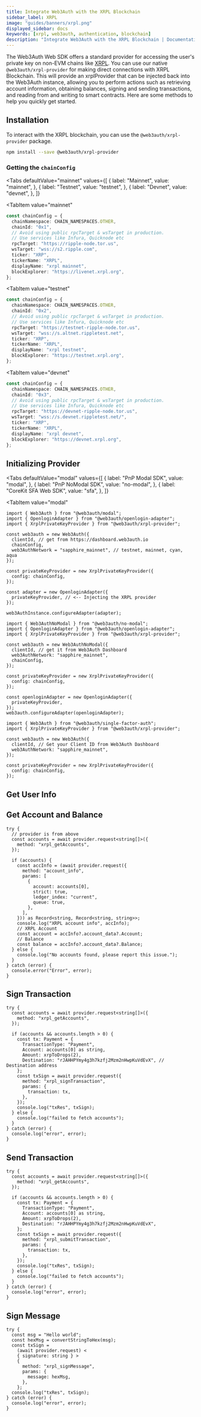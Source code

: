 ```yaml
---
title: Integrate Web3Auth with the XRPL Blockchain
sidebar_label: XRPL
image: "guides/banners/xrpl.png"
displayed_sidebar: docs
keywords: [xrpl, web3auth, authentication, blockchain]
description: "Integrate Web3Auth with the XRPL Blockchain | Documentation - Web3Auth"
---
```



The Web3Auth Web SDK offers a standard provider for accessing the user's private key on non-EVM chains like [XRPL](https://xrpl.org/). You can use our
native `@web3auth/xrpl-provider` for making direct connections with XRPL Blockchain. This will provide an xrplProvider that can be injected back into
the Web3Auth instance, allowing you to perform actions such as retrieving account information, obtaining balances, signing and sending transactions,
and reading from and writing to smart contracts. Here are some methods to help you quickly get started.

## Installation

To interact with the XRPL blockchain, you can use the `@web3auth/xrpl-provider` package.

```bash npm2yarn
npm install --save @web3auth/xrpl-provider
```

### Getting the `chainConfig`

<Tabs
 defaultValue="mainnet"
  values={[
    { label: "Mainnet", value: "mainnet", },
    { label: "Testnet", value: "testnet", },
    { label: "Devnet", value: "devnet", },
  ]}
>
<TabItem
  value="mainnet"
>

```typescript
const chainConfig = {
  chainNamespace: CHAIN_NAMESPACES.OTHER,
  chainId: "0x1",
  // Avoid using public rpcTarget & wsTarget in production.
  // Use services like Infura, Quicknode etc
  rpcTarget: "https://ripple-node.tor.us",
  wsTarget: "wss://s2.ripple.com",
  ticker: "XRP",
  tickerName: "XRPL",
  displayName: "xrpl mainnet",
  blockExplorer: "https://livenet.xrpl.org",
};
```

</TabItem>

<TabItem
  value="testnet"
>

```typescript
const chainConfig = {
  chainNamespace: CHAIN_NAMESPACES.OTHER,
  chainId: "0x2",
  // Avoid using public rpcTarget & wsTarget in production.
  // Use services like Infura, Quicknode etc
  rpcTarget: "https://testnet-ripple-node.tor.us",
  wsTarget: "wss://s.altnet.rippletest.net",
  ticker: "XRP",
  tickerName: "XRPL",
  displayName: "xrpl testnet",
  blockExplorer: "https://testnet.xrpl.org",
};
```

</TabItem>

<TabItem
  value="devnet"
>

```typescript
const chainConfig = {
  chainNamespace: CHAIN_NAMESPACES.OTHER,
  chainId: "0x3",
  // Avoid using public rpcTarget & wsTarget in production.
  // Use services like Infura, Quicknode etc
  rpcTarget: "https://devnet-ripple-node.tor.us",
  wsTarget: "wss://s.devnet.rippletest.net/",
  ticker: "XRP",
  tickerName: "XRPL",
  displayName: "xrpl devnet",
  blockExplorer: "https://devnet.xrpl.org",
};
```

</TabItem>
</Tabs>

## Initializing Provider

<Tabs
  defaultValue="modal"
  values={[
    { label: "PnP Modal SDK", value: "modal", },
    { label: "PnP NoModal SDK", value: "no-modal", },
    { label: "CoreKit SFA Web SDK", value: "sfa", },
  ]}
>
<TabItem
  value="modal"
>

```tsx
import { Web3Auth } from "@web3auth/modal";
import { OpenloginAdapter } from "@web3auth/openlogin-adapter";
import { XrplPrivateKeyProvider } from "@web3auth/xrpl-provider";

const web3auth = new Web3Auth({
  clientId, // get from https://dashboard.web3auth.io
  chainConfig,
  web3AuthNetwork = "sapphire_mainnet", // testnet, mainnet, cyan, aqua
});

const privateKeyProvider = new XrplPrivateKeyProvider({
  config: chainConfig,
});

const adapter = new OpenloginAdapter({
  privateKeyProvider, // <-- Injecting the XRPL provider
});

web3AuthInstance.configureAdapter(adapter);
```

</TabItem>
<TabItem
  value="no-modal"
>

```tsx
import { Web3AuthNoModal } from "@web3auth/no-modal";
import { OpenloginAdapter } from "@web3auth/openlogin-adapter";
import { XrplPrivateKeyProvider } from "@web3auth/xrpl-provider";

const web3auth = new Web3AuthNoModal({
  clientId, // get it from Web3Auth Dashboard
  web3AuthNetwork: "sapphire_mainnet",
  chainConfig,
});

const privateKeyProvider = new XrplPrivateKeyProvider({
  config: chainConfig,
});

const openloginAdapter = new OpenloginAdapter({
  privateKeyProvider,
});
web3auth.configureAdapter(openloginAdapter);
```

</TabItem>
<TabItem
  value="sfa"
>

```tsx
import { Web3Auth } from "@web3auth/single-factor-auth";
import { XrplPrivateKeyProvider } from "@web3auth/xrpl-provider";

const web3auth = new Web3Auth({
  clientId, // Get your Client ID from Web3Auth Dashboard
  web3AuthNetwork: "sapphire_mainnet",
});

const privateKeyProvider = new XrplPrivateKeyProvider({
  config: chainConfig,
});
```

</TabItem>
</Tabs>

## Get User Info

<GetUserInfoSnippet />

## Get Account and Balance

```tsx
try {
  // provider is from above
  const accounts = await provider.request<string[]>({
    method: "xrpl_getAccounts",
  });

  if (accounts) {
    const accInfo = (await provider.request({
      method: "account_info",
      params: [
        {
          account: accounts[0],
          strict: true,
          ledger_index: "current",
          queue: true,
        },
      ],
    })) as Record<string, Record<string, string>>;
    console.log("XRPL account info", accInfo);
    // XRPL Account
    const account = accInfo?.account_data?.Account;
    // Balance
    const balance = accInfo?.account_data?.Balance;
  } else {
    console.log("No accounts found, please report this issue.");
  }
} catch (error) {
  console.error("Error", error);
}
```

## Sign Transaction

```tsx
try {
  const accounts = await provider.request<string[]>({
    method: "xrpl_getAccounts",
  });

  if (accounts && accounts.length > 0) {
    const tx: Payment = {
      TransactionType: "Payment",
      Account: accounts[0] as string,
      Amount: xrpToDrops(2),
      Destination: "rJAHHPYmy4g3h7kzfj2Mzm2nHwpKuVdEvX", // Destination address
    };
    const txSign = await provider.request({
      method: "xrpl_signTransaction",
      params: {
        transaction: tx,
      },
    });
    console.log("txRes", txSign);
  } else {
    console.log("failed to fetch accounts");
  }
} catch (error) {
  console.log("error", error);
}
```

## Send Transaction

```tsx
try {
  const accounts = await provider.request<string[]>({
    method: "xrpl_getAccounts",
  });

  if (accounts && accounts.length > 0) {
    const tx: Payment = {
      TransactionType: "Payment",
      Account: accounts[0] as string,
      Amount: xrpToDrops(2),
      Destination: "rJAHHPYmy4g3h7kzfj2Mzm2nHwpKuVdEvX",
    };
    const txSign = await provider.request({
      method: "xrpl_submitTransaction",
      params: {
        transaction: tx,
      },
    });
    console.log("txRes", txSign);
  } else {
    console.log("failed to fetch accounts");
  }
} catch (error) {
  console.log("error", error);
}
```

## Sign Message

```tsx
try {
  const msg = "Hello world";
  const hexMsg = convertStringToHex(msg);
  const txSign =
    (await provider.request) <
    { signature: string } >
    {
      method: "xrpl_signMessage",
      params: {
        message: hexMsg,
      },
    };
  console.log("txRes", txSign);
} catch (error) {
  console.log("error", error);
}
```

